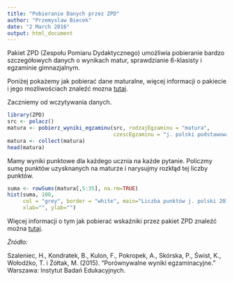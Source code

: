 ```yaml
---
title: "Pobieranie Danych przez ZPD"
author: "Przemyslaw Biecek"
date: "2 March 2016"
output: html_document
---
```


Pakiet ZPD (Zespołu Pomiaru Dydaktycznego) umożliwia pobieranie bardzo szczegółowych danych o wynikach matur, sprawdzianie 6-klasisty i egzaminie gimnazjalnym.

Poniżej pokażemy jak pobierać dane maturalne, więcej informacji o pakiecie i jego mozliwościach znaleźć mozna [tutaj](http://zpd.ibe.edu.pl/).

Zaczniemy od wczytywania danych.

```r
library(ZPD)
src <- polacz()
matura <- pobierz_wyniki_egzaminu(src, rodzajEgzaminu = "matura", 
                                  czescEgzaminu = "j. polski podstawowa", 2014, TRUE)
matura <- collect(matura)
head(matura)
```

Mamy wyniki punktowe dla każdego ucznia na każde pytanie. Policzmy sumę punktów uzysknanych na maturze i narysujmy rozkłąd tej liczby punktów.

```r
suma <- rowSums(matura[,5:35], na.rm=TRUE)
hist(suma, 100, 
     col = "grey", border = "white", main="Liczba punktów j. polski 2014",
     xlab="", ylab="")
```

Więcej informacji o tym jak pobierać wskaźniki przez pakiet ZPD znaleźć można [tutaj](https://github.com/zozlak/ZPD/wiki/Pobieranie-warto%C5%9Bci-wska%C5%BAnik%C3%B3w).

*Żródło:*

Szaleniec, H., Kondratek, B., Kulon, F., Pokropek, A., Skórska, P., Świst, K., Wołodźko, T. i Żółtak, M. (2015). "Porównywalne wyniki egzaminacyjne." Warszawa: Instytut Badań Edukacyjnych.
